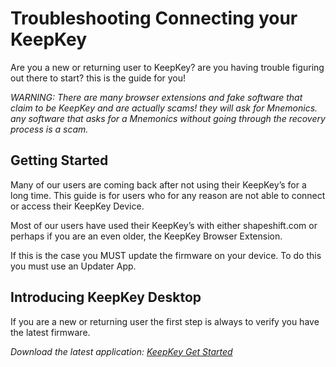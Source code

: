 
# Troubleshooting Connecting your KeepKey

Are you a new or returning user to KeepKey? are you having trouble figuring out there to start? this is the guide for you!

_WARNING: There are many browser extensions and fake software that claim to be KeepKey and are actually scams! they will ask for Mnemonics. any software that asks for a Mnemonics without going through the recovery process is a scam._

## Getting Started

Many of our users are coming back after not using their KeepKey’s for a long time. This guide is for users who for any reason are not able to connect or access their KeepKey Device.

Most of our users have used their KeepKey’s with either shapeshift.com or perhaps if you are an even older, the KeepKey Browser Extension.

If this is the case you MUST update the firmware on your device. To do this you must use an Updater App.

## Introducing KeepKey Desktop

If you are a new or returning user the first step is always to verify you have the latest firmware.

_Download the latest application: [KeepKey Get Started](https://keepkey.com/get-started)_





